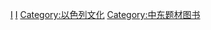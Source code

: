 [[Category:亚洲题材书籍|I]]
[[Category:國家題材書籍|I]]
[[Category:以色列文化|Category:以色列文化]]
[[Category:中东题材图书|Category:中东题材图书]]